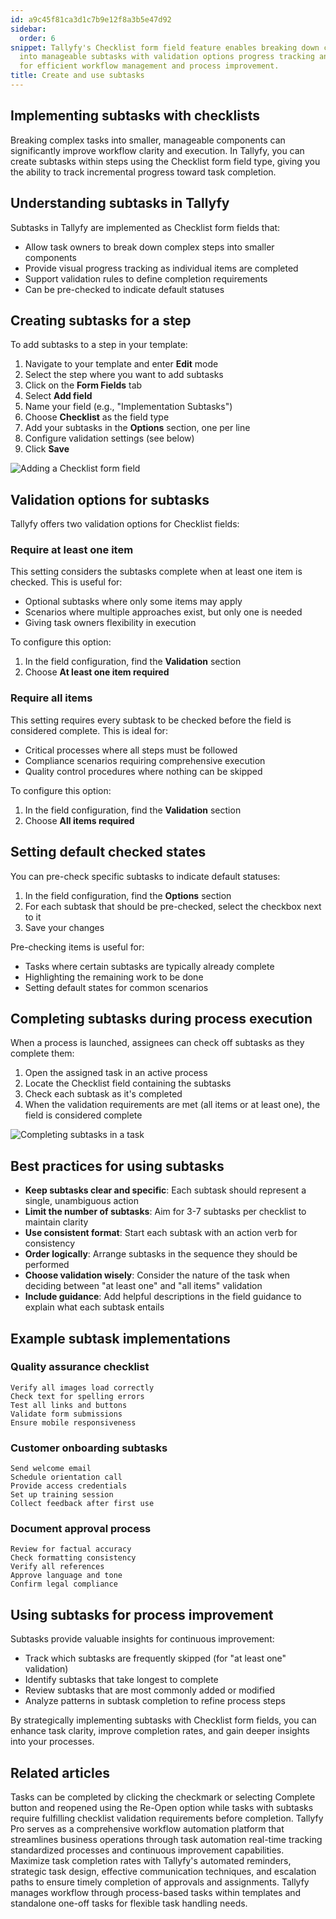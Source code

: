 ```yaml
---
id: a9c45f81ca3d1c7b9e12f8a3b5e47d92
sidebar:
  order: 6
snippet: Tallyfy's Checklist form field feature enables breaking down complex tasks
  into manageable subtasks with validation options progress tracking and best practices
  for efficient workflow management and process improvement.
title: Create and use subtasks
---
```


## Implementing subtasks with checklists

Breaking complex tasks into smaller, manageable components can significantly improve workflow clarity and execution. In Tallyfy, you can create subtasks within steps using the Checklist form field type, giving you the ability to track incremental progress toward task completion.

## Understanding subtasks in Tallyfy

Subtasks in Tallyfy are implemented as Checklist form fields that:
- Allow task owners to break down complex steps into smaller components
- Provide visual progress tracking as individual items are completed
- Support validation rules to define completion requirements
- Can be pre-checked to indicate default statuses

## Creating subtasks for a step

To add subtasks to a step in your template:

1. Navigate to your template and enter **Edit** mode
2. Select the step where you want to add subtasks
3. Click on the **Form Fields** tab
4. Select **Add field**
5. Name your field (e.g., "Implementation Subtasks")
6. Choose **Checklist** as the field type
7. Add your subtasks in the **Options** section, one per line
8. Configure validation settings (see below)
9. Click **Save**

![Adding a Checklist form field](https://screenshots.tallyfy.com/tallyfy%2Fpro%2Fdesktop-light-add-checklist-form-field.png)

## Validation options for subtasks

Tallyfy offers two validation options for Checklist fields:

### Require at least one item

This setting considers the subtasks complete when at least one item is checked. This is useful for:
- Optional subtasks where only some items may apply
- Scenarios where multiple approaches exist, but only one is needed
- Giving task owners flexibility in execution

To configure this option:
1. In the field configuration, find the **Validation** section
2. Choose **At least one item required**

### Require all items

This setting requires every subtask to be checked before the field is considered complete. This is ideal for:
- Critical processes where all steps must be followed
- Compliance scenarios requiring comprehensive execution
- Quality control procedures where nothing can be skipped

To configure this option:
1. In the field configuration, find the **Validation** section
2. Choose **All items required**

## Setting default checked states

You can pre-check specific subtasks to indicate default statuses:

1. In the field configuration, find the **Options** section
2. For each subtask that should be pre-checked, select the checkbox next to it
3. Save your changes

Pre-checking items is useful for:
- Tasks where certain subtasks are typically already complete
- Highlighting the remaining work to be done
- Setting default states for common scenarios

## Completing subtasks during process execution

When a process is launched, assignees can check off subtasks as they complete them:

1. Open the assigned task in an active process
2. Locate the Checklist field containing the subtasks
3. Check each subtask as it's completed
4. When the validation requirements are met (all items or at least one), the field is considered complete

![Completing subtasks in a task](https://screenshots.tallyfy.com/tallyfy%2Fpro%2Fdesktop-light-complete-subtasks.png)

## Best practices for using subtasks

- **Keep subtasks clear and specific**: Each subtask should represent a single, unambiguous action
- **Limit the number of subtasks**: Aim for 3-7 subtasks per checklist to maintain clarity
- **Use consistent format**: Start each subtask with an action verb for consistency
- **Order logically**: Arrange subtasks in the sequence they should be performed
- **Choose validation wisely**: Consider the nature of the task when deciding between "at least one" and "all items" validation
- **Include guidance**: Add helpful descriptions in the field guidance to explain what each subtask entails

## Example subtask implementations

### Quality assurance checklist
```
Verify all images load correctly
Check text for spelling errors
Test all links and buttons
Validate form submissions
Ensure mobile responsiveness
```

### Customer onboarding subtasks
```
Send welcome email
Schedule orientation call
Provide access credentials
Set up training session
Collect feedback after first use
```

### Document approval process
```
Review for factual accuracy
Check formatting consistency
Verify all references
Approve language and tone
Confirm legal compliance
```

## Using subtasks for process improvement

Subtasks provide valuable insights for continuous improvement:
- Track which subtasks are frequently skipped (for "at least one" validation)
- Identify subtasks that take longest to complete
- Review subtasks that are most commonly added or modified
- Analyze patterns in subtask completion to refine process steps

By strategically implementing subtasks with Checklist form fields, you can enhance task clarity, improve completion rates, and gain deeper insights into your processes.


## Related articles
<CardGrid>
<LinkTitleCard header="<b>Tasks > Complete or reopen tasks</b>" href="/products/pro/tracking-and-tasks/tasks/how-can-i-complete-or-reopen-tasks-in-tallyfy/" > Tasks can be completed by clicking the checkmark or selecting Complete button and reopened using the Re-Open option while tasks with subtasks require fulfilling checklist validation requirements before completion. </LinkTitleCard>
<LinkTitleCard header="<b>Introduction</b>" href="/products/pro/" > Tallyfy Pro serves as a comprehensive workflow automation platform that streamlines business operations through task automation real-time tracking standardized processes and continuous improvement capabilities. </LinkTitleCard>
<LinkTitleCard header="<b>How To > Ensure everyone in your team completes an approval or task</b>" href="/products/pro/tutorials/how-to/ensure-task-completion/" > Maximize task completion rates with Tallyfy's automated reminders, strategic task design, effective communication techniques, and escalation paths to ensure timely completion of approvals and assignments. </LinkTitleCard>
<LinkTitleCard header="<b>Tracking And Tasks > More about tasks</b>" href="/products/pro/tracking-and-tasks/tasks/" > Tallyfy manages workflow through process-based tasks within templates and standalone one-off tasks for flexible task handling needs. </LinkTitleCard>
</CardGrid>